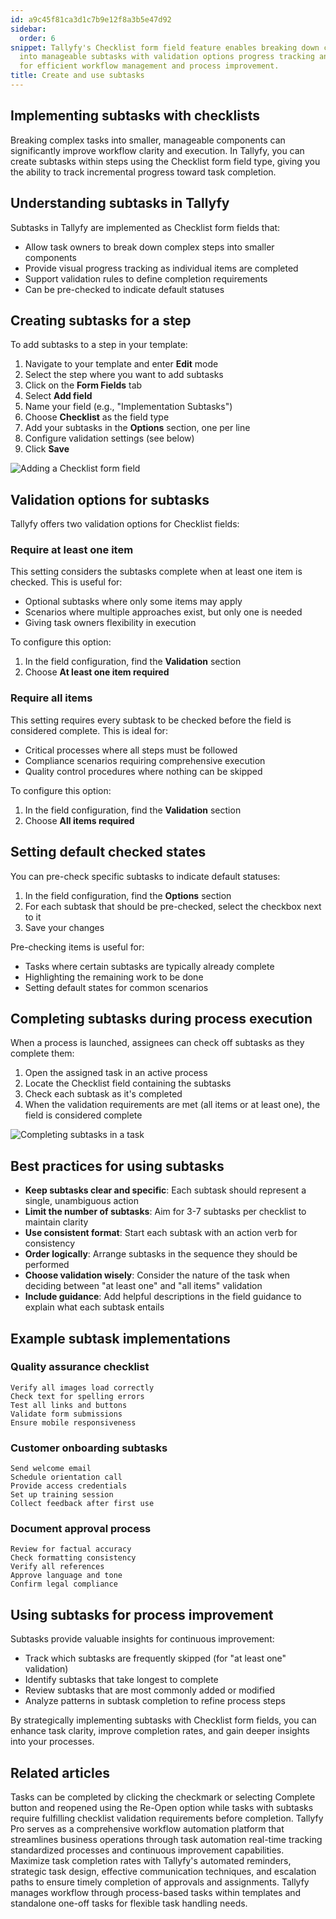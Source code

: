 ```yaml
---
id: a9c45f81ca3d1c7b9e12f8a3b5e47d92
sidebar:
  order: 6
snippet: Tallyfy's Checklist form field feature enables breaking down complex tasks
  into manageable subtasks with validation options progress tracking and best practices
  for efficient workflow management and process improvement.
title: Create and use subtasks
---
```


## Implementing subtasks with checklists

Breaking complex tasks into smaller, manageable components can significantly improve workflow clarity and execution. In Tallyfy, you can create subtasks within steps using the Checklist form field type, giving you the ability to track incremental progress toward task completion.

## Understanding subtasks in Tallyfy

Subtasks in Tallyfy are implemented as Checklist form fields that:
- Allow task owners to break down complex steps into smaller components
- Provide visual progress tracking as individual items are completed
- Support validation rules to define completion requirements
- Can be pre-checked to indicate default statuses

## Creating subtasks for a step

To add subtasks to a step in your template:

1. Navigate to your template and enter **Edit** mode
2. Select the step where you want to add subtasks
3. Click on the **Form Fields** tab
4. Select **Add field**
5. Name your field (e.g., "Implementation Subtasks")
6. Choose **Checklist** as the field type
7. Add your subtasks in the **Options** section, one per line
8. Configure validation settings (see below)
9. Click **Save**

![Adding a Checklist form field](https://screenshots.tallyfy.com/tallyfy%2Fpro%2Fdesktop-light-add-checklist-form-field.png)

## Validation options for subtasks

Tallyfy offers two validation options for Checklist fields:

### Require at least one item

This setting considers the subtasks complete when at least one item is checked. This is useful for:
- Optional subtasks where only some items may apply
- Scenarios where multiple approaches exist, but only one is needed
- Giving task owners flexibility in execution

To configure this option:
1. In the field configuration, find the **Validation** section
2. Choose **At least one item required**

### Require all items

This setting requires every subtask to be checked before the field is considered complete. This is ideal for:
- Critical processes where all steps must be followed
- Compliance scenarios requiring comprehensive execution
- Quality control procedures where nothing can be skipped

To configure this option:
1. In the field configuration, find the **Validation** section
2. Choose **All items required**

## Setting default checked states

You can pre-check specific subtasks to indicate default statuses:

1. In the field configuration, find the **Options** section
2. For each subtask that should be pre-checked, select the checkbox next to it
3. Save your changes

Pre-checking items is useful for:
- Tasks where certain subtasks are typically already complete
- Highlighting the remaining work to be done
- Setting default states for common scenarios

## Completing subtasks during process execution

When a process is launched, assignees can check off subtasks as they complete them:

1. Open the assigned task in an active process
2. Locate the Checklist field containing the subtasks
3. Check each subtask as it's completed
4. When the validation requirements are met (all items or at least one), the field is considered complete

![Completing subtasks in a task](https://screenshots.tallyfy.com/tallyfy%2Fpro%2Fdesktop-light-complete-subtasks.png)

## Best practices for using subtasks

- **Keep subtasks clear and specific**: Each subtask should represent a single, unambiguous action
- **Limit the number of subtasks**: Aim for 3-7 subtasks per checklist to maintain clarity
- **Use consistent format**: Start each subtask with an action verb for consistency
- **Order logically**: Arrange subtasks in the sequence they should be performed
- **Choose validation wisely**: Consider the nature of the task when deciding between "at least one" and "all items" validation
- **Include guidance**: Add helpful descriptions in the field guidance to explain what each subtask entails

## Example subtask implementations

### Quality assurance checklist
```
Verify all images load correctly
Check text for spelling errors
Test all links and buttons
Validate form submissions
Ensure mobile responsiveness
```

### Customer onboarding subtasks
```
Send welcome email
Schedule orientation call
Provide access credentials
Set up training session
Collect feedback after first use
```

### Document approval process
```
Review for factual accuracy
Check formatting consistency
Verify all references
Approve language and tone
Confirm legal compliance
```

## Using subtasks for process improvement

Subtasks provide valuable insights for continuous improvement:
- Track which subtasks are frequently skipped (for "at least one" validation)
- Identify subtasks that take longest to complete
- Review subtasks that are most commonly added or modified
- Analyze patterns in subtask completion to refine process steps

By strategically implementing subtasks with Checklist form fields, you can enhance task clarity, improve completion rates, and gain deeper insights into your processes.


## Related articles
<CardGrid>
<LinkTitleCard header="<b>Tasks > Complete or reopen tasks</b>" href="/products/pro/tracking-and-tasks/tasks/how-can-i-complete-or-reopen-tasks-in-tallyfy/" > Tasks can be completed by clicking the checkmark or selecting Complete button and reopened using the Re-Open option while tasks with subtasks require fulfilling checklist validation requirements before completion. </LinkTitleCard>
<LinkTitleCard header="<b>Introduction</b>" href="/products/pro/" > Tallyfy Pro serves as a comprehensive workflow automation platform that streamlines business operations through task automation real-time tracking standardized processes and continuous improvement capabilities. </LinkTitleCard>
<LinkTitleCard header="<b>How To > Ensure everyone in your team completes an approval or task</b>" href="/products/pro/tutorials/how-to/ensure-task-completion/" > Maximize task completion rates with Tallyfy's automated reminders, strategic task design, effective communication techniques, and escalation paths to ensure timely completion of approvals and assignments. </LinkTitleCard>
<LinkTitleCard header="<b>Tracking And Tasks > More about tasks</b>" href="/products/pro/tracking-and-tasks/tasks/" > Tallyfy manages workflow through process-based tasks within templates and standalone one-off tasks for flexible task handling needs. </LinkTitleCard>
</CardGrid>